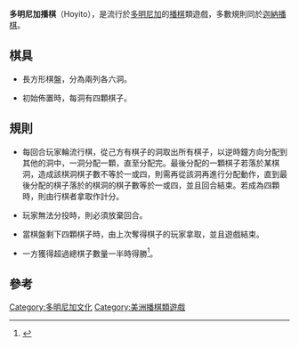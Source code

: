 '''多明尼加播棋'''（Hoyito），是流行於[[多明尼加|多明尼加]]的[[播棋|播棋]]類遊戲，多數規則同於[[迦納播棋|迦納播棋]]。

== 棋具 ==

*長方形棋盤，分為兩列各六洞。

*初始佈置時，每洞有四顆棋子。

==規則==

*每回合玩家輪流行棋，從己方有棋子的洞取出所有棋子，以逆時鐘方向分配到其他的洞中，一洞分配一顆，直至分配完。最後分配的一顆棋子若落於某棋洞，造成該棋洞棋子數不等於一或四，則需再從該洞再進行分配動作，直到最後分配的棋子落於的棋洞的棋子數等於一或四，並且回合結束。若成為四顆時，則由行棋者拿取作計分。

*玩家無法分投時，則必須放棄回合。

*當棋盤剩下四顆棋子時，由上次奪得棋子的玩家拿取，並且遊戲結束。

*一方獲得超過總棋子數量一半時得勝<ref>{{Cite web |url=http://www.manqala.org/docs/presentaciohoyito.pdf |title=Hoyito |access-date=2011-08-21 |archive-date=2008-08-28 |archive-url=https://web.archive.org/web/20080828192633/http://www.manqala.org/docs/presentaciohoyito.pdf |dead-url=yes }}</ref>。

==參考==
<div class="references-small">
<references/>
</div>

[[Category:多明尼加文化|Category:多明尼加文化]]
[[Category:美洲播棋類遊戲|Category:美洲播棋類遊戲]]